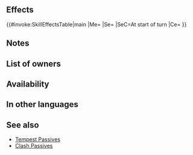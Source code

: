 {{Passive
|name=Brutal Tempest
|type=C
|exclusive=0
|canUseWeapon={{WeaponList|Close}}
|canUseMove={{MoveList|Infantry,Flying}}
|properties=random_owner
|1name=Brutal Tempest
|1tagid=SID_迅雷風烈・鬼没
|1effect=Enables【Canto (Dist. +1; Max ４)】.<br><br>At start of turn, unit can move 1 extra space (that turn only; does not stack).<br><br>Grants bonus to unit's Atk/Spd/Def/Res during combat = number of spaces from start position to end position of whoever initiated combat (max 3).<br><br>【Canto (Dist. +1; Max ４)】<br>After an attack, Assist skill, or structure destruction, unit can move spaces = number of spaces from start position to end position of unit before the above, +1. (Max ４.)<br><br>(Unit moves according to movement type. Once per turn. Cannot attack or assist. Only highest value applied. Does not stack. After moving, if a skill that grants another action would be triggered (like with Galeforce), Canto will trigger after the granted action. Unit's base movement has no effect on movement granted. Cannot warp (using skills like Wings of Mercy) a distance greater than unit would be able to move with normal Canto movement.)
|1cost=300
|1required=Odd Tempest 3;Even Tempest 3
}}
==Effects==
{{#invoke:SkillEffectsTable|main
|Me={{Eft|Canto|Dist. +1; Max 4}}
|Se={{SEt|Mobility Increased}}
|SeC=At start of turn
|Ce={{Eft|Temporary buffs|Atk/Spd/Def/Res|spaces initiator moved|max=3}}
}}
==Notes==
{{Canto|Dist. +1; Max 4}}
{{Mobility increased}}
{{Temporary buffs}}
{{SpacesFromStarttoEnd}}
==List of owners==
{{Skill Hero List}}
==Availability==
{{PassiveFocusList}}
{{PassiveDistributionList}}
{{PassiveCombatManualList}}
==In other languages==
{{OtherLanguages
|japanese=
|german=
|spanishEU=
|spanishLA=
|french=
|italian=
|chineseTW=
|portuguese=
}}
==See also==
{{See also skills|cond=(Description LIKE '%【Canto%unit can move 1 extra space%' OR Description LIKE '%unit can move 1 extra space%【Canto%') AND Description NOT LIKE '%transforms%' AND Description NOT LIKE '%inflict%【Stall】%' AND Exclusive='1'}}
* [[Skill families/C Passives#Tempest|Tempest Passives]]
* [[Clash Passives]]
{{Passives Navbox|C}}